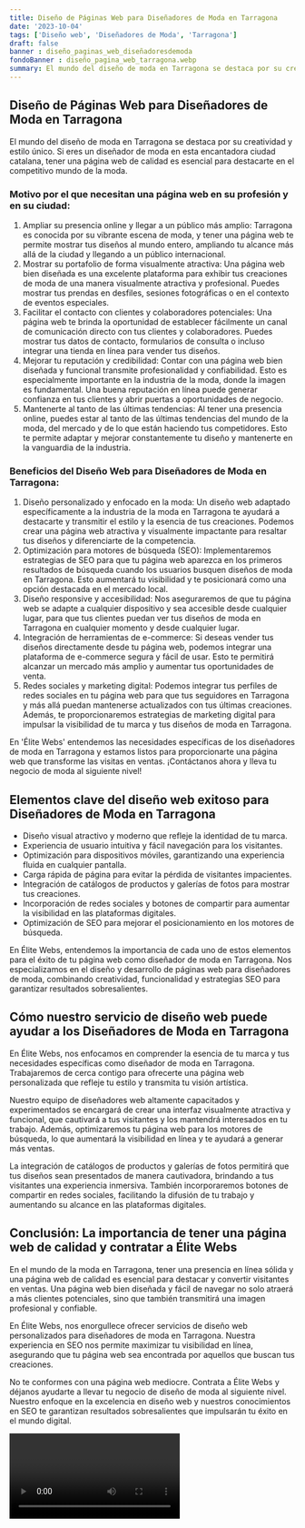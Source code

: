 ```yaml
---
title: Diseño de Páginas Web para Diseñadores de Moda en Tarragona
date: '2023-10-04'
tags: ['Diseño web', 'Diseñadores de Moda', 'Tarragona']
draft: false
banner : diseño_paginas_web_diseñadoresdemoda
fondoBanner : diseño_pagina_web_tarragona.webp
summary: El mundo del diseño de moda en Tarragona se destaca por su creatividad y estilo único. Si eres un diseñador de moda en esta encantadora ciudad catalana, tener una página web de calidad es esencial para destacarte en el competitivo mundo de la moda.
---
```


## Diseño de Páginas Web para Diseñadores de Moda en Tarragona

El mundo del diseño de moda en Tarragona se destaca por su creatividad y estilo único. Si eres un diseñador de moda en esta encantadora ciudad catalana, tener una página web de calidad es esencial para destacarte en el competitivo mundo de la moda.

### Motivo por el que necesitan una página web en su profesión y en su ciudad:
1. Ampliar su presencia online y llegar a un público más amplio: Tarragona es conocida por su vibrante escena de moda, y tener una página web te permite mostrar tus diseños al mundo entero, ampliando tu alcance más allá de la ciudad y llegando a un público internacional.
2. Mostrar su portafolio de forma visualmente atractiva: Una página web bien diseñada es una excelente plataforma para exhibir tus creaciones de moda de una manera visualmente atractiva y profesional. Puedes mostrar tus prendas en desfiles, sesiones fotográficas o en el contexto de eventos especiales.
3. Facilitar el contacto con clientes y colaboradores potenciales: Una página web te brinda la oportunidad de establecer fácilmente un canal de comunicación directo con tus clientes y colaboradores. Puedes mostrar tus datos de contacto, formularios de consulta o incluso integrar una tienda en línea para vender tus diseños.
4. Mejorar tu reputación y credibilidad: Contar con una página web bien diseñada y funcional transmite profesionalidad y confiabilidad. Esto es especialmente importante en la industria de la moda, donde la imagen es fundamental. Una buena reputación en línea puede generar confianza en tus clientes y abrir puertas a oportunidades de negocio.
5. Mantenerte al tanto de las últimas tendencias: Al tener una presencia online, puedes estar al tanto de las últimas tendencias del mundo de la moda, del mercado y de lo que están haciendo tus competidores. Esto te permite adaptar y mejorar constantemente tu diseño y mantenerte en la vanguardia de la industria.

### Beneficios del Diseño Web para Diseñadores de Moda en Tarragona:
1. Diseño personalizado y enfocado en la moda: Un diseño web adaptado específicamente a la industria de la moda en Tarragona te ayudará a destacarte y transmitir el estilo y la esencia de tus creaciones. Podemos crear una página web atractiva y visualmente impactante para resaltar tus diseños y diferenciarte de la competencia.
2. Optimización para motores de búsqueda (SEO): Implementaremos estrategias de SEO para que tu página web aparezca en los primeros resultados de búsqueda cuando los usuarios busquen diseños de moda en Tarragona. Esto aumentará tu visibilidad y te posicionará como una opción destacada en el mercado local.
3. Diseño responsive y accesibilidad: Nos aseguraremos de que tu página web se adapte a cualquier dispositivo y sea accesible desde cualquier lugar, para que tus clientes puedan ver tus diseños de moda en Tarragona en cualquier momento y desde cualquier lugar.
4. Integración de herramientas de e-commerce: Si deseas vender tus diseños directamente desde tu página web, podemos integrar una plataforma de e-commerce segura y fácil de usar. Esto te permitirá alcanzar un mercado más amplio y aumentar tus oportunidades de venta.
5. Redes sociales y marketing digital: Podemos integrar tus perfiles de redes sociales en tu página web para que tus seguidores en Tarragona y más allá puedan mantenerse actualizados con tus últimas creaciones. Además, te proporcionaremos estrategias de marketing digital para impulsar la visibilidad de tu marca y tus diseños de moda en Tarragona.

En 'Élite Webs' entendemos las necesidades específicas de los diseñadores de moda en Tarragona y estamos listos para proporcionarte una página web que transforme las visitas en ventas. ¡Contáctanos ahora y lleva tu negocio de moda al siguiente nivel!

<GifSeo />

<Cta />

## Elementos clave del diseño web exitoso para Diseñadores de Moda en Tarragona

- Diseño visual atractivo y moderno que refleje la identidad de tu marca.
- Experiencia de usuario intuitiva y fácil navegación para los visitantes.
- Optimización para dispositivos móviles, garantizando una experiencia fluida en cualquier pantalla.
- Carga rápida de página para evitar la pérdida de visitantes impacientes.
- Integración de catálogos de productos y galerías de fotos para mostrar tus creaciones.
- Incorporación de redes sociales y botones de compartir para aumentar la visibilidad en las plataformas digitales.
- Optimización de SEO para mejorar el posicionamiento en los motores de búsqueda.

En Élite Webs, entendemos la importancia de cada uno de estos elementos para el éxito de tu página web como diseñador de moda en Tarragona. Nos especializamos en el diseño y desarrollo de páginas web para diseñadores de moda, combinando creatividad, funcionalidad y estrategias SEO para garantizar resultados sobresalientes.

## Cómo nuestro servicio de diseño web puede ayudar a los Diseñadores de Moda en Tarragona

En Élite Webs, nos enfocamos en comprender la esencia de tu marca y tus necesidades específicas como diseñador de moda en Tarragona. Trabajaremos de cerca contigo para ofrecerte una página web personalizada que refleje tu estilo y transmita tu visión artística.

Nuestro equipo de diseñadores web altamente capacitados y experimentados se encargará de crear una interfaz visualmente atractiva y funcional, que cautivará a tus visitantes y los mantendrá interesados en tu trabajo. Además, optimizaremos tu página web para los motores de búsqueda, lo que aumentará la visibilidad en línea y te ayudará a generar más ventas.

La integración de catálogos de productos y galerías de fotos permitirá que tus diseños sean presentados de manera cautivadora, brindando a tus visitantes una experiencia inmersiva. También incorporaremos botones de compartir en redes sociales, facilitando la difusión de tu trabajo y aumentando su alcance en las plataformas digitales.

## Conclusión: La importancia de tener una página web de calidad y contratar a Élite Webs

En el mundo de la moda en Tarragona, tener una presencia en línea sólida y una página web de calidad es esencial para destacar y convertir visitantes en ventas. Una página web bien diseñada y fácil de navegar no solo atraerá a más clientes potenciales, sino que también transmitirá una imagen profesional y confiable.

En Élite Webs, nos enorgullece ofrecer servicios de diseño web personalizados para diseñadores de moda en Tarragona. Nuestra experiencia en SEO nos permite maximizar tu visibilidad en línea, asegurando que tu página web sea encontrada por aquellos que buscan tus creaciones.

No te conformes con una página web mediocre. Contrata a Élite Webs y déjanos ayudarte a llevar tu negocio de diseño de moda al siguiente nivel. Nuestro enfoque en la excelencia en diseño web y nuestros conocimientos en SEO te garantizan resultados sobresalientes que impulsarán tu éxito en el mundo digital.

<Video />

<CtaBot job='Diseñadores de Moda' city='Tarragona'/>

<Gmaps query='Tarragona+españa+maps' />